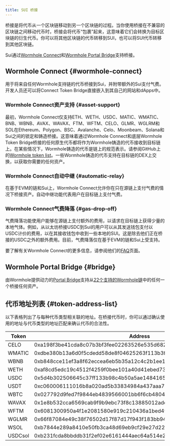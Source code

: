 ```yaml
---
title: SUI 桥接
---
```


桥接是将代币从一个区块链移动到另一个区块链的过程。当你使用桥接在不兼容的区块链之间移动代币时，桥接会将代币“包裹”起来，这意味着它们会转换为目标区块链的衍生代币。你可以将其他区块链的代币转移到SUI，也可以将SUI代币转移到其他区块链。

Sui通过[Wormhole Connect](#wormhole-connect)和[Wormhole Portal Bridge](#wormhole-portal-bridge)支持桥接。

## Wormhole Connect {#wormhole-connect}

用于将来自任何Wormhole支持链的代币桥接到Sui，并附带额外的Sui支付气费。开发人员还可以将Connect Token Bridge直接嵌入到其自己的网站和dApps中。

### Wormhole Connect资产支持 {#asset-support}

最初，Wormhole Connect仅支持ETH、WETH、USDC、MATIC、WMATIC、BNB、WBNB、AVAX、WAVAX、FTM、WFTM、CELO、GLMR、WGLRM和SOL在Ethereum、Polygon、BSC、Avalanche、Celo、Moonbeam、Solana和Sui之间的锁定和铸造桥接。这意味着通过Wormhole Connect和底层Wormhole Token Bridge桥接的任何原生代币都将作为Wormhole铸造的代币接收到目标链上。在某些情况下，Wormhole铸造的代币是链上的规范表示。请参阅GitHub上的[Wormhole token list](https://github.com/wormhole-foundation/wormhole-token-list)。一些Wormhole铸造的代币支持在目标链的DEX上交换，以获取你需要的任何资产。

### Wormhole Connect自动中继 {#automatic-relay}

在基于EVM的链和Sui上，Wormhole Connect允许你在只在源链上支付气费的情况下桥接资产。自动中继功能代表用户在目标链上支付气费。

### Wormhole Connect气费降落 {#gas-drop-off}

气费降落功能使用户能够在源链上支付额外的费用，以请求在目标链上获得少量的本地气体。例如，从以太坊桥接USDC到Sui的用户可以从其发送钱包支付以USDC计价的费用，以在其接收钱包中收到一些本地的SUI。这是除去他们正在桥接的USDC之外的额外费用。目前，气费降落仅在基于EVM的链和Sui上受支持。

要了解有关Wormhole Connect的更多信息，请参阅他们的[FAQ](https://docs.wormhole.com/wormhole/faqs)页面。

## Wormhole Portal Bridge {#bridge}

由Wormhole提供动力的[Portal Bridge](https://www.portalbridge.com/sui)支持从[22个支持的Wormhole链](https://www.wormhole.com/network)中的任何一个桥接任何资产。

## 代币地址列表 {#token-address-list}

以下表格列出了与每种代币类型相关联的地址。在桥接代币时，你可以通过确认使用的地址与代币类型的地址匹配来确认代币的合法性。

| Token   | Address                                                            |
| ------- | ------------------------------------------------------------------ |
| CELO    | 0xa198f3be41cda8c07b3bf3fee02263526e535d682499806979a111e88a5a8d0f |
| WMATIC  | 0xdbe380b13a6d0f5cdedd58de8f04625263f113b3f9db32b3e1983f49e2841676 |
| WBNB    | 0xb848cce11ef3a8f62eccea6eb5b35a12c4c2b1ee1af7755d02d7bd6218e8226f |
| WETH    | 0xaf8cd5edc19c4512f4259f0bee101a40d41ebed738ade5874359610ef8eeced5 |
| USDC    | 0x5d4b302506645c37ff133b98c4b50a5ae14841659738d6d733d59d0d217a93bf |
| USDT    | 0xc060006111016b8a020ad5b33834984a437aaa7d3c74c18e09a95d48aceab08c |
| WBTC    | 0x027792d9fed7f9844eb4839566001bb6f6cb4804f66aa2da6fe1ee242d896881 |
| WAVAX   | 0x1e8b532cca6569cab9f9b9ebc73f8c13885012ade714729aa3b450e0339ac766 |
| WFTM    | 0x6081300950a4f1e2081580e919c210436a1bed49080502834950d31ee55a2396 |
| WGLMR   | 0x66f87084e49c38f76502d17f87d17f943f183bb94117561eb573e075fdc5ff75 |
| WSOL    | 0xb7844e289a8410e50fb3ca48d69eb9cf29e27d223ef90353fe1bd8e27ff8f3f8 |
| USDCsol | 0xb231fcda8bbddb31f2ef02e6161444aec64a514e2c89279584ac9806ce9cf037 |
